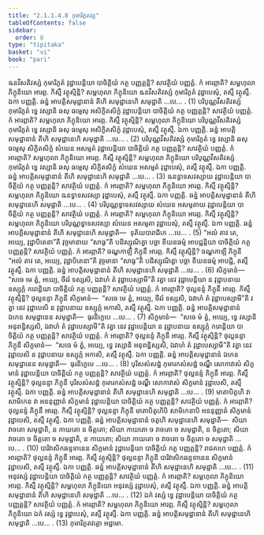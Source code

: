 ```yaml
---
title: "2.1.1.4.8 កុមារិភូតវគ្គ"
tableOfContents: false
sidebar:
  order: 8
type: "tipitaka"
basket: "vi"
book: "pari"
---
```



<DynamicBreadcrumb />

<Division number="225" book="pari">

<Paragraph number="795" book="pari">
ឩនវីសតិវស្សំ កុមារិភូតំ វុដ្ឋាបេន្តិយា បាចិត្តិយំ កត្ថ បញ្ញត្តន្តិ? សាវត្ថិយំ បញ្ញត្តំ. កំ អារព្ភាតិ? សម្ពហុលា ភិក្ខុនិយោ អារព្ភ. កិស្មឹ វត្ថុស្មិន្តិ? សម្ពហុលា ភិក្ខុនិយោ ឩនវីសតិវស្សំ កុមារិភូតំ វុដ្ឋាបេសុំ, តស្មឹ វត្ថុស្មឹ. ឯកា បញ្ញត្តិ. ឆន្នំ អាបត្តិសមុដ្ឋានានំ តីហិ សមុដ្ឋានេហិ សមុដ្ឋាតិ …បេ… . (1)
</Paragraph>

<Paragraph number="796" book="pari">
បរិបុណ្ណវីសតិវស្សំ កុមារិភូតំ ទ្វេ វស្សានិ ឆសុ ធម្មេសុ អសិក្ខិតសិក្ខំ វុដ្ឋាបេន្តិយា បាចិត្តិយំ កត្ថ បញ្ញត្តន្តិ? សាវត្ថិយំ បញ្ញត្តំ. កំ អារព្ភាតិ? សម្ពហុលា ភិក្ខុនិយោ អារព្ភ. កិស្មឹ វត្ថុស្មិន្តិ? សម្ពហុលា ភិក្ខុនិយោ បរិបុណ្ណវីសតិវស្សំ កុមារិភូតំ ទ្វេ វស្សានិ ឆសុ ធម្មេសុ អសិក្ខិតសិក្ខំ វុដ្ឋាបេសុំ, តស្មឹ វត្ថុស្មឹ. ឯកា បញ្ញត្តិ. ឆន្នំ អាបត្តិសមុដ្ឋានានំ តីហិ សមុដ្ឋានេហិ សមុដ្ឋាតិ …បេ… . (2)
</Paragraph>

<Paragraph number="797" book="pari">
បរិបុណ្ណវីសតិវស្សំ កុមារិភូតំ ទ្វេ វស្សានិ ឆសុ ធម្មេសុ សិក្ខិតសិក្ខំ សំឃេន អសម្មតំ វុដ្ឋាបេន្តិយា បាចិត្តិយំ កត្ថ បញ្ញត្តន្តិ? សាវត្ថិយំ បញ្ញត្តំ. កំ អារព្ភាតិ? សម្ពហុលា ភិក្ខុនិយោ អារព្ភ. កិស្មឹ វត្ថុស្មិន្តិ? សម្ពហុលា ភិក្ខុនិយោ បរិបុណ្ណវីសតិវស្សំ កុមារិភូតំ ទ្វេ វស្សានិ ឆសុ ធម្មេសុ សិក្ខិតសិក្ខំ សំឃេន អសម្មតំ វុដ្ឋាបេសុំ, តស្មឹ វត្ថុស្មឹ. ឯកា បញ្ញត្តិ. ឆន្នំ អាបត្តិសមុដ្ឋានានំ តីហិ សមុដ្ឋានេហិ សមុដ្ឋាតិ …បេ… . (3)
</Paragraph>

<Paragraph number="798" book="pari">
ឩនទ្វាទសវស្សាយ វុដ្ឋាបេន្តិយា បាចិត្តិយំ កត្ថ បញ្ញត្តន្តិ? សាវត្ថិយំ បញ្ញត្តំ. កំ អារព្ភាតិ? សម្ពហុលា ភិក្ខុនិយោ អារព្ភ. កិស្មឹ វត្ថុស្មិន្តិ? សម្ពហុលា ភិក្ខុនិយោ ឩនទ្វាទសវស្សា វុដ្ឋាបេសុំ, តស្មឹ វត្ថុស្មឹ. ឯកា បញ្ញត្តិ. ឆន្នំ អាបត្តិសមុដ្ឋានានំ តីហិ សមុដ្ឋានេហិ សមុដ្ឋាតិ …បេ… . (4)
</Paragraph>

<Paragraph number="799" book="pari">
បរិបុណ្ណទ្វាទសវស្សាយ សំឃេន អសម្មតាយ វុដ្ឋាបេន្តិយា បាចិត្តិយំ កត្ថ បញ្ញត្តន្តិ? សាវត្ថិយំ បញ្ញត្តំ. កំ អារព្ភាតិ? សម្ពហុលា ភិក្ខុនិយោ អារព្ភ. កិស្មឹ វត្ថុស្មិន្តិ? សម្ពហុលា ភិក្ខុនិយោ បរិបុណ្ណទ្វាទសវស្សា សំឃេន អសម្មតា វុដ្ឋាបេសុំ, តស្មឹ វត្ថុស្មឹ. ឯកា បញ្ញត្តិ. ឆន្នំ អាបត្តិសមុដ្ឋានានំ តីហិ សមុដ្ឋានេហិ សមុដ្ឋាតិ—  ទុតិយបារាជិកេ …បេ… . (5)
</Paragraph>

<Paragraph number="800" book="pari">
“អលំ តាវ តេ, អយ្យេ, វុដ្ឋាបិតេនា”តិ វុច្ចមានាយ “សាធូ”តិ បដិស្សុណិត្វា បច្ឆា ខីយនធម្មំ អាបជ្ជន្តិយា បាចិត្តិយំ កត្ថ បញ្ញត្តន្តិ? សាវត្ថិយំ បញ្ញត្តំ. កំ អារព្ភាតិ? ចណ្ឌកាឡឹ ភិក្ខុនឹ អារព្ភ. កិស្មឹ វត្ថុស្មិន្តិ? ចណ្ឌកាឡី ភិក្ខុនី “អលំ តាវ តេ, អយ្យេ, វុដ្ឋាបិតេនា”តិ វុច្ចមានា “សាធូ”តិ បដិស្សុណិត្វា បច្ឆា ខីយនធម្មំ អាបជ្ជិ, តស្មឹ វត្ថុស្មឹ. ឯកា បញ្ញត្តិ. ឆន្នំ អាបត្តិសមុដ្ឋានានំ តីហិ សមុដ្ឋានេហិ សមុដ្ឋាតិ …បេ… . (6)
</Paragraph>

<Paragraph number="801" book="pari">
សិក្ខមានំ—  “សចេ មេ ត្វំ, អយ្យេ, ចីវរំ ទស្សសិ, ឯវាហំ តំ វុដ្ឋាបេស្សាមី”តិ វត្វា នេវ វុដ្ឋាបេន្តិយា ន វុដ្ឋាបនាយ ឧស្សុក្កំ ករោន្តិយា បាចិត្តិយំ កត្ថ បញ្ញត្តន្តិ? សាវត្ថិយំ បញ្ញត្តំ. កំ អារព្ភាតិ? ថុល្លនន្ទំ ភិក្ខុនឹ អារព្ភ. កិស្មឹ វត្ថុស្មិន្តិ? ថុល្លនន្ទា ភិក្ខុនី សិក្ខមានំ—  “សចេ មេ ត្វំ, អយ្យេ, ចីវរំ ទស្សសិ, ឯវាហំ តំ វុដ្ឋាបេស្សាមី”តិ វត្វា នេវ វុដ្ឋាបេសិ ន វុដ្ឋាបនាយ ឧស្សុក្កំ អកាសិ, តស្មឹ វត្ថុស្មឹ. ឯកា បញ្ញត្តិ. ឆន្នំ អាបត្តិសមុដ្ឋានានំ ឯកេន សមុដ្ឋានេន សមុដ្ឋាតិ—  ធុរនិក្ខេបេ …បេ… . (7)
</Paragraph>

<Paragraph number="802" book="pari">
សិក្ខមានំ—  “សចេ មំ ត្វំ, អយ្យេ, ទ្វេ វស្សានិ អនុពន្ធិស្សសិ, ឯវាហំ តំ វុដ្ឋាបេស្សាមី”តិ វត្វា នេវ វុដ្ឋាបេន្តិយា ន វុដ្ឋាបនាយ ឧស្សុក្កំ ករោន្តិយា បាចិត្តិយំ កត្ថ បញ្ញត្តន្តិ? សាវត្ថិយំ បញ្ញត្តំ. កំ អារព្ភាតិ? ថុល្លនន្ទំ ភិក្ខុនឹ អារព្ភ. កិស្មឹ វត្ថុស្មិន្តិ? ថុល្លនន្ទា ភិក្ខុនី សិក្ខមានំ—  “សចេ មំ ត្វំ, អយ្យេ, ទ្វេ វស្សានិ អនុពន្ធិស្សសិ, ឯវាហំ តំ វុដ្ឋាបេស្សាមី”តិ វត្វា នេវ វុដ្ឋាបេសិ ន វុដ្ឋាបនាយ ឧស្សុក្កំ អកាសិ, តស្មឹ វត្ថុស្មឹ. ឯកា បញ្ញត្តិ. ឆន្នំ អាបត្តិសមុដ្ឋានានំ ឯកេន សមុដ្ឋានេន សមុដ្ឋាតិ—  ធុរនិក្ខេបេ …បេ… . (8)
</Paragraph>

<Paragraph number="803" book="pari">
បុរិសសំសដ្ឋំ កុមារកសំសដ្ឋំ ចណ្ឌឹ សោកាវាសំ សិក្ខមានំ វុដ្ឋាបេន្តិយា បាចិត្តិយំ កត្ថ បញ្ញត្តន្តិ? សាវត្ថិយំ បញ្ញត្តំ. កំ អារព្ភាតិ? ថុល្លនន្ទំ ភិក្ខុនឹ អារព្ភ. កិស្មឹ វត្ថុស្មិន្តិ? ថុល្លនន្ទា ភិក្ខុនី បុរិសសំសដ្ឋំ កុមារកសំសដ្ឋំ ចណ្ឌឹ សោកាវាសំ សិក្ខមានំ វុដ្ឋាបេសិ, តស្មឹ វត្ថុស្មឹ. ឯកា បញ្ញត្តិ. ឆន្នំ អាបត្តិសមុដ្ឋានានំ តីហិ សមុដ្ឋានេហិ សមុដ្ឋាតិ …បេ… . (9)
</Paragraph>

<Paragraph number="804" book="pari">
មាតាបិតូហិ វា សាមិកេន វា អននុញ្ញាតំ សិក្ខមានំ វុដ្ឋាបេន្តិយា បាចិត្តិយំ កត្ថ បញ្ញត្តន្តិ? សាវត្ថិយំ បញ្ញត្តំ. កំ អារព្ភាតិ? ថុល្លនន្ទំ ភិក្ខុនឹ អារព្ភ. កិស្មឹ វត្ថុស្មិន្តិ? ថុល្លនន្ទា ភិក្ខុនី មាតាបិតូហិបិ សាមិកេនាបិ អននុញ្ញាតំ សិក្ខមានំ វុដ្ឋាបេសិ, តស្មឹ វត្ថុស្មឹ. ឯកា បញ្ញត្តិ. ឆន្នំ អាបត្តិសមុដ្ឋានានំ ចតូហិ សមុដ្ឋានេហិ សមុដ្ឋាតិ—  សិយា វាចតោ សមុដ្ឋាតិ, ន កាយតោ ន ចិត្តតោ; សិយា កាយតោ ច វាចតោ ច សមុដ្ឋាតិ, ន ចិត្តតោ; សិយា វាចតោ ច ចិត្តតោ ច សមុដ្ឋាតិ, ន កាយតោ; សិយា កាយតោ ច វាចតោ ច ចិត្តតោ ច សមុដ្ឋាតិ …បេ… . (10)
</Paragraph>

<Paragraph number="805" book="pari">
បារិវាសិកឆន្ទទានេន សិក្ខមានំ វុដ្ឋាបេន្តិយា បាចិត្តិយំ កត្ថ បញ្ញត្តន្តិ? រាជគហេ បញ្ញត្តំ. កំ អារព្ភាតិ? ថុល្លនន្ទំ ភិក្ខុនឹ អារព្ភ. កិស្មឹ វត្ថុស្មិន្តិ? ថុល្លនន្ទា ភិក្ខុនី បារិវាសិកឆន្ទទានេន សិក្ខមានំ វុដ្ឋាបេសិ, តស្មឹ វត្ថុស្មឹ. ឯកា បញ្ញត្តិ. ឆន្នំ អាបត្តិសមុដ្ឋានានំ តីហិ សមុដ្ឋានេហិ សមុដ្ឋាតិ …បេ… . (11)
</Paragraph>

<Paragraph number="806" book="pari">
អនុវស្សំ វុដ្ឋាបេន្តិយា បាចិត្តិយំ កត្ថ បញ្ញត្តន្តិ? សាវត្ថិយំ បញ្ញត្តំ. កំ អារព្ភាតិ? សម្ពហុលា ភិក្ខុនិយោ អារព្ភ. កិស្មឹ វត្ថុស្មិន្តិ? សម្ពហុលា ភិក្ខុនិយោ អនុវស្សំ វុដ្ឋាបេសុំ, តស្មឹ វត្ថុស្មឹ. ឯកា បញ្ញត្តិ. ឆន្នំ អាបត្តិសមុដ្ឋានានំ តីហិ សមុដ្ឋានេហិ សមុដ្ឋាតិ …បេ… . (12)
</Paragraph>

<Paragraph number="807" book="pari">
ឯកំ វស្សំ ទ្វេ វុដ្ឋាបេន្តិយា បាចិត្តិយំ កត្ថ បញ្ញត្តន្តិ? សាវត្ថិយំ បញ្ញត្តំ. កំ អារព្ភាតិ? សម្ពហុលា ភិក្ខុនិយោ អារព្ភ. កិស្មឹ វត្ថុស្មិន្តិ? សម្ពហុលា ភិក្ខុនិយោ ឯកំ វស្សំ ទ្វេ វុដ្ឋាបេសុំ, តស្មឹ វត្ថុស្មឹ. ឯកា បញ្ញត្តិ. ឆន្នំ អាបត្តិសមុដ្ឋានានំ តីហិ សមុដ្ឋានេហិ សមុដ្ឋាតិ …បេ… . (13)

</Paragraph>
</Division>

<Paragraph number="808" type="center" book="pari">
កុមារិភូតវគ្គោ អដ្ឋមោ.
</Paragraph>